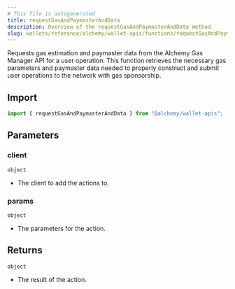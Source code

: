 ```yaml
---
# This file is autogenerated
title: requestGasAndPaymasterAndData
description: Overview of the requestGasAndPaymasterAndData method
slug: wallets/reference/alchemy/wallet-apis/functions/requestGasAndPaymasterAndData
---
```


Requests gas estimation and paymaster data from the Alchemy Gas Manager API for a user operation.
This function retrieves the necessary gas parameters and paymaster data needed to properly construct and submit
user operations to the network with gas sponsorship.

## Import

```ts
import { requestGasAndPaymasterAndData } from "@alchemy/wallet-apis";
```

## Parameters

### client

`object`

- The client to add the actions to.

### params

`object`

- The parameters for the action.

## Returns

`object`

- The result of the action.
